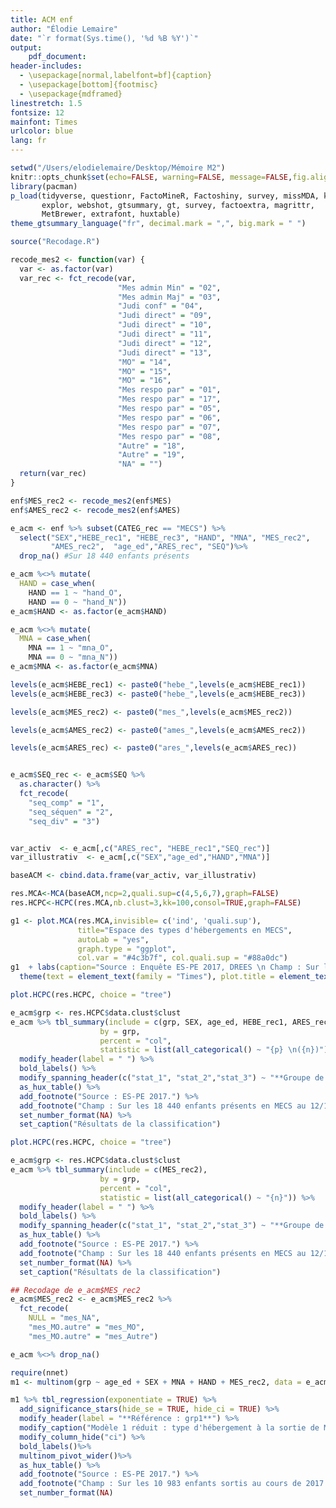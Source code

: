 ```yaml
---
title: ACM enf
author: "Élodie Lemaire"
date: "`r format(Sys.time(), '%d %B %Y')`"
output:
    pdf_document:
header-includes:
  - \usepackage[normal,labelfont=bf]{caption}
  - \usepackage[bottom]{footmisc}
  - \usepackage{mdframed}
linestretch: 1.5
fontsize: 12
mainfont: Times
urlcolor: blue
lang: fr
---
```


```r
setwd("/Users/elodielemaire/Desktop/Mémoire M2")
knitr::opts_chunk$set(echo=FALSE, warning=FALSE, message=FALSE,fig.align = 'center')
library(pacman)
p_load(tidyverse, questionr, FactoMineR, Factoshiny, survey, missMDA, knitr, 
       explor, webshot, gtsummary, gt, survey, factoextra, magrittr,
       MetBrewer, extrafont, huxtable)
theme_gtsummary_language("fr", decimal.mark = ",", big.mark = " ")

source("Recodage.R")
```

```r
recode_mes2 <- function(var) {
  var <- as.factor(var)
  var_rec <- fct_recode(var, 
                        "Mes admin Min" = "02",
                        "Mes admin Maj" = "03",
                        "Judi conf" = "04",
                        "Judi direct" = "09",
                        "Judi direct" = "10",
                        "Judi direct" = "11",
                        "Judi direct" = "12",
                        "Judi direct" = "13",
                        "MO" = "14",
                        "MO" = "15",
                        "MO" = "16",
                        "Mes respo par" = "01",
                        "Mes respo par" = "17",
                        "Mes respo par" = "05",
                        "Mes respo par" = "06",
                        "Mes respo par" = "07",
                        "Mes respo par" = "08",
                        "Autre" = "18",
                        "Autre" = "19",
                        "NA" = "")
  return(var_rec)
}

enf$MES_rec2 <- recode_mes2(enf$MES)
enf$AMES_rec2 <- recode_mes2(enf$AMES)

e_acm <- enf %>% subset(CATEG_rec == "MECS") %>% 
  select("SEX","HEBE_rec1", "HEBE_rec3", "HAND", "MNA", "MES_rec2", 
         "AMES_rec2",  "age_ed","ARES_rec", "SEQ")%>% 
  drop_na() #Sur 18 440 enfants présents

e_acm %<>% mutate(
  HAND = case_when(
    HAND == 1 ~ "hand_O",
    HAND == 0 ~ "hand_N"))
e_acm$HAND <- as.factor(e_acm$HAND)

e_acm %<>% mutate(
  MNA = case_when(
    MNA == 1 ~ "mna_O",
    MNA == 0 ~ "mna_N"))
e_acm$MNA <- as.factor(e_acm$MNA)

levels(e_acm$HEBE_rec1) <- paste0("hebe_",levels(e_acm$HEBE_rec1))
levels(e_acm$HEBE_rec3) <- paste0("hebe_",levels(e_acm$HEBE_rec3))

levels(e_acm$MES_rec2) <- paste0("mes_",levels(e_acm$MES_rec2))

levels(e_acm$AMES_rec2) <- paste0("ames_",levels(e_acm$AMES_rec2))

levels(e_acm$ARES_rec) <- paste0("ares_",levels(e_acm$ARES_rec))


e_acm$SEQ_rec <- e_acm$SEQ %>%
  as.character() %>%
  fct_recode(
    "seq_comp" = "1",
    "seq_séquen" = "2",
    "seq_div" = "3")


var_activ  <- e_acm[,c("ARES_rec", "HEBE_rec1","SEQ_rec")]
var_illustrativ  <- e_acm[,c("SEX","age_ed","HAND","MNA")]

baseACM <- cbind.data.frame(var_activ, var_illustrativ)
```

```r
res.MCA<-MCA(baseACM,ncp=2,quali.sup=c(4,5,6,7),graph=FALSE)
res.HCPC<-HCPC(res.MCA,nb.clust=3,kk=100,consol=TRUE,graph=FALSE)
```

```r
g1 <- plot.MCA(res.MCA,invisible= c('ind', 'quali.sup'),
               title="Espace des types d'hébergements en MECS",
               autoLab = "yes",
               graph.type = "ggplot",
               col.var = "#4c3b7f", col.quali.sup = "#88a0dc")
g1  + labs(caption="Source : Enquête ES-PE 2017, DREES \n Champ : Sur les 18 440 enfants présents en MECS en 2017.")+
  theme(text = element_text(family = "Times"), plot.title = element_text(face = "bold"), axis.text.x = element_blank())
```

```r
plot.HCPC(res.HCPC, choice = "tree")

e_acm$grp <- res.HCPC$data.clust$clust
e_acm %>% tbl_summary(include = c(grp, SEX, age_ed, HEBE_rec1, ARES_rec, SEQ_rec, MNA, HAND),
                    by = grp,
                    percent = "col", 
                    statistic = list(all_categorical() ~ "{p} \n({n})")) %>%   
  modify_header(label = " ") %>% 
  bold_labels() %>% 
  modify_spanning_header(c("stat_1", "stat_2","stat_3") ~ "**Groupe de la classification**") %>%
  as_hux_table() %>% 
  add_footnote("Source : ES-PE 2017.") %>%
  add_footnote("Champ : Sur les 18 440 enfants présents en MECS au 12/12/2017.") %>%
  set_number_format(NA) %>% 
  set_caption("Résultats de la classification")
```

```r
plot.HCPC(res.HCPC, choice = "tree")

e_acm$grp <- res.HCPC$data.clust$clust
e_acm %>% tbl_summary(include = c(MES_rec2),
                    by = grp,
                    percent = "col", 
                    statistic = list(all_categorical() ~ "{n}")) %>%   
  modify_header(label = " ") %>% 
  bold_labels() %>% 
  modify_spanning_header(c("stat_1", "stat_2","stat_3") ~ "**Groupe de la classification**") %>%
  as_hux_table() %>% 
  add_footnote("Source : ES-PE 2017.") %>%
  add_footnote("Champ : Sur les 18 440 enfants présents en MECS au 12/12/2017.") %>%
  set_number_format(NA) %>% 
  set_caption("Résultats de la classification")
```

```r
## Recodage de e_acm$MES_rec2
e_acm$MES_rec2 <- e_acm$MES_rec2 %>%
  fct_recode(
    NULL = "mes_NA",
    "mes_MO.autre" = "mes_MO",
    "mes_MO.autre" = "mes_Autre")

e_acm %<>% drop_na() 

require(nnet)
m1 <- multinom(grp ~ age_ed + SEX + MNA + HAND + MES_rec2, data = e_acm)

m1 %>% tbl_regression(exponentiate = TRUE) %>% 
  add_significance_stars(hide_se = TRUE, hide_ci = TRUE) %>%
  modify_header(label = "**Référence : grp1**") %>%
  modify_caption("Modèle 1 réduit : type d'hébergement à la sortie de MECS")  %>% 
  modify_column_hide("ci") %>% 
  bold_labels()%>%
  multinom_pivot_wider()%>% 
  as_hux_table() %>% 
  add_footnote("Source : ES-PE 2017.") %>%
  add_footnote("Champ : Sur les 10 983 enfants sortis au cours de 2017.") %>%
  set_number_format(NA)
```
